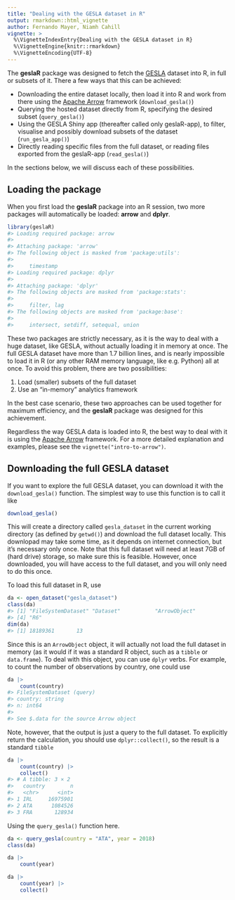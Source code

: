 ```yaml
---
title: "Dealing with the GESLA dataset in R"
output: rmarkdown::html_vignette
author: Fernando Mayer, Niamh Cahill
vignette: >
  %\VignetteIndexEntry{Dealing with the GESLA dataset in R}
  %\VignetteEngine{knitr::rmarkdown}
  %\VignetteEncoding{UTF-8}
---
```




The **geslaR** package was designed to fetch the [GESLA][] dataset into
R, in full or subsets of it. There a few ways that this can be achieved:

- Downloading the entire dataset locally, then load it into R and work
  from there using the [Apache Arrow][] framework
  (`download_gesla()`)
- Querying the hosted dataset directly from R, specifying the desired
  subset (`query_gesla()`)
- Using the GESLA Shiny app (thereafter called only geslaR-app), to
  filter, visualise and possibly download subsets of the dataset
  (`run_gesla_app()`)
- Directly reading specific files from the full dataset, or reading
  files exported from the geslaR-app (`read_gesla()`)

In the sections below, we will discuss each of these possibilities.

## Loading the package

When you first load the **geslaR** package into an R session, two more
packages will automatically be loaded: **arrow** and **dplyr**.


```r
library(geslaR)
#> Loading required package: arrow
#> 
#> Attaching package: 'arrow'
#> The following object is masked from 'package:utils':
#> 
#>     timestamp
#> Loading required package: dplyr
#> 
#> Attaching package: 'dplyr'
#> The following objects are masked from 'package:stats':
#> 
#>     filter, lag
#> The following objects are masked from 'package:base':
#> 
#>     intersect, setdiff, setequal, union
```

These two packages are strictly necessary, as it is the way to deal with
a huge dataset, like GESLA, without actually loading it in memory at
once. The full GESLA dataset have more than 1.7 billion lines, and is
nearly impossible to load it in R (or any other RAM memory language,
like e.g. Python) all at once. To avoid this problem, there are two
possibilities:

1. Load (smaller) subsets of the full dataset
2. Use an "in-memory" analytics framework

In the best case scenario, these two approaches can be used together for
maximum efficiency, and the **geslaR** package was designed for this
achievement.

Regardless the way GESLA data is loaded into R, the best way to deal
with it is using the [Apache Arrow][] framework. For a more detailed
explanation and examples, please see the
`vignette("intro-to-arrow")`.

## Downloading the full GESLA dataset

If you want to explore the full GESLA dataset, you can download it with
the `download_gesla()` function. The simplest way to use this function
is to call it like




```r
download_gesla()
```

This will create a directory called `gesla_dataset` in the current
working directory (as defined by `getwd()`) and download the full
dataset locally. This downlopad may take some time, as it depends on
internet connection, but it's necessary only once. Note that this full
dataset will need at least 7GB of (hard drive) storage, so make sure
this is feasible. However, once downloaded, you will have access to the
full dataset, and you will only need to do this once.

To load this full dataset in R, use


```r
da <- open_dataset("gesla_dataset")
class(da)
#> [1] "FileSystemDataset" "Dataset"           "ArrowObject"      
#> [4] "R6"
dim(da)
#> [1] 18189361       13
```

Since this is an `ArrowObject` object, it will actually not load
the full dataset in memory (as it would if it was a standard R object,
such as a `tibble` or `data.frame`). To deal with this object, you can
use `dplyr` verbs. For example, to count the number of observations by
country, one could use


```r
da |>
    count(country)
#> FileSystemDataset (query)
#> country: string
#> n: int64
#> 
#> See $.data for the source Arrow object
```

Note, however, that the output is just a query to the full dataset. To
explicitly return the calculation, you should use `dplyr::collect()`, so
the result is a standard `tibble`


```r
da |>
    count(country) |>
    collect()
#> # A tibble: 3 × 2
#>   country        n
#>   <chr>      <int>
#> 1 IRL     16975901
#> 2 ATA      1084526
#> 3 FRA       128934
```



Using the `query_gesla()` function here.


```r
da <- query_gesla(country = "ATA", year = 2018)
class(da)
```


```r
da |>
    count(year)
```


```r
da |>
    count(year) |>
    collect()
```

[GESLA]: https://gesla787883612.wordpress.com
[Apache Arrow]: https://arrow.apache.org
